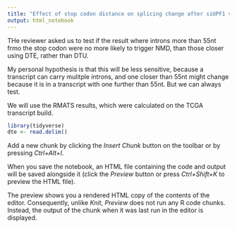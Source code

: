```yaml
---
title: "Effect of stop codon distance on splicing change after siUPF1 via DTE"
output: html_notebook
---
```


THe reviewer asked us to test if the result where introns more than 55nt frmo the
stop codon were no more likely to trigger NMD, than those closer using DTE, rather
than DTU. 

My personal hypothesis is that this will be less sensitive, because a transcript
can carry mulitple introns, and one closer than 55nt might change because it is
in a transcript with one further than 55nt. But we can always test. 

We will use the RMATS results, which were calculated on the TCGA transcript build.

```r
library(tidyverse)
dte <- read.delim()
```

Add a new chunk by clicking the *Insert Chunk* button on the toolbar or by pressing *Ctrl+Alt+I*.

When you save the notebook, an HTML file containing the code and output will be saved alongside it (click the *Preview* button or press *Ctrl+Shift+K* to preview the HTML file).

The preview shows you a rendered HTML copy of the contents of the editor. Consequently, unlike *Knit*, *Preview* does not run any R code chunks. Instead, the output of the chunk when it was last run in the editor is displayed.
